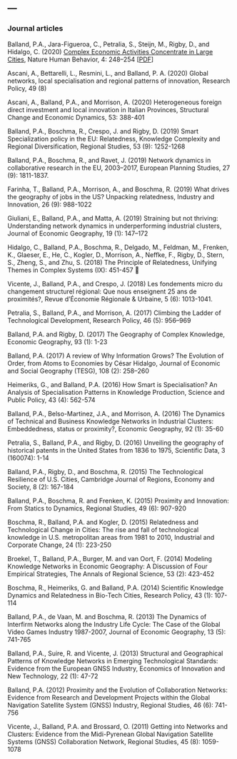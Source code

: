 ---
---  

<link rel="stylesheet" href="styles.css" type="text/css">

### Journal articles    

Balland, P.A., Jara-Figueroa, C., Petralia, S., Steijn, M., Rigby, D., and Hidalgo, C. (2020) [Complex Economic Activities Concentrate in Large Cities](https://www.nature.com/articles/s41562-019-0803-3), Nature Human Behavior, 4: 248–254 [[PDF](https://paballand.github.io/PABalland.github.io/writing/PDF/2020-NHB.pdf)]       

Ascani, A., Bettarelli, L., Resmini, L., and Balland, P. A. (2020) Global networks, local specialisation and regional patterns of innovation, Research Policy, 49 (8) 

Ascani, A., Balland, P.A., and Morrison, A. (2020) Heterogeneous foreign direct investment and local innovation in Italian Provinces, Structural Change and Economic Dynamics, 53: 388-401  

Balland, P.A., Boschma, R., Crespo, J. and Rigby, D. (2019) Smart Specialization policy in the EU: Relatedness, Knowledge Complexity and Regional Diversification, Regional Studies, 53 (9): 1252-1268 

Balland, P.A., Boschma, R., and Ravet, J. (2019) Network dynamics in collaborative research in the EU, 2003–2017, European Planning Studies, 27 (9): 1811-1837.  

Farinha, T., Balland, P.A., Morrison, A., and Boschma, R. (2019) What drives the geography of jobs in the US? Unpacking relatedness, Industry and Innovation, 26 (9): 988-1022  

Giuliani, E., Balland, P.A., and Matta, A. (2019) Straining but not thriving: Understanding network dynamics in underperforming industrial clusters, Journal of Economic Geography, 19 (1): 147–172 

Hidalgo, C., Balland, P.A., Boschma, R., Delgado, M., Feldman, M., Frenken, K., Glaeser, E., He, C., Kogler, D., Morrison, A.,  Neffke, F., Rigby, D., Stern, S., Zheng, S., and Zhu, S. (2018)  The Principle of Relatedness, Unifying Themes in Complex Systems (IX): 451-457  

Vicente, J., Balland, P.A., and Crespo, J. (2018) Les fondements micro du changement structurel régional: Que nous enseignent 25 ans de proximités?, Revue d'Économie Régionale & Urbaine, 5 (6): 1013-1041. 

Petralia, S., Balland, P.A., and Morrison, A. (2017) Climbing the Ladder of Technological Development, Research Policy, 46 (5): 956–969 

Balland, P.A. and Rigby, D. (2017) The Geography of Complex Knowledge, Economic Geography, 93 (1): 1-23 

Balland, P.A. (2017) A review of Why Information Grows? The Evolution of Order, from Atoms to Economies by César Hidalgo, Journal of Economic and Social Geography (TESG), 108 (2): 258–260  

Heimeriks, G., and Balland, P.A. (2016) How Smart is Specialisation? An Analysis of Specialisation Patterns in Knowledge Production, Science and Public Policy, 43 (4): 562-574 

Balland, P.A., Belso-Martinez, J.A., and Morrison, A. (2016) The Dynamics of Technical and Business Knowledge Networks in Industrial Clusters: Embeddedness, status or proximity?, Economic Geography, 92 (1): 35-60 

Petralia, S., Balland, P.A., and Rigby, D. (2016) Unveiling the geography of historical patents in the United States from 1836 to 1975, Scientific Data, 3 (160074): 1-14 

Balland, P.A., Rigby, D., and Boschma, R. (2015) The Technological Resilience of U.S. Cities, Cambridge Journal of Regions, Economy and Society, 8 (2): 167-184  

Balland, P.A., Boschma, R. and Frenken, K. (2015) Proximity and Innovation: From Statics to Dynamics, Regional Studies, 49 (6): 907-920 

Boschma, R., Balland, P.A. and Kogler, D. (2015) Relatedness and Technological Change in Cities: The rise and fall of technological knowledge in U.S. metropolitan areas from 1981 to 2010, Industrial and Corporate Change, 24 (1): 223-250 

Broekel, T., Balland, P.A., Burger, M. and van Oort, F. (2014) Modeling Knowledge Networks in Economic Geography: A Discussion of Four Empirical Strategies, The Annals of Regional Science, 53 (2): 423-452  

Boschma, R., Heimeriks, G. and Balland, P.A. (2014) Scientific Knowledge Dynamics and Relatedness in Bio-Tech Cities, Research Policy, 43 (1): 107-114 

Balland, P.A., de Vaan, M. and Boschma, R. (2013) The Dynamics of Interfirm Networks along the Industry Life Cycle: The Case of the Global Video Games Industry 1987-2007, Journal of Economic Geography, 13 (5): 741-765  

Balland, P.A., Suire, R. and Vicente, J. (2013) Structural and Geographical Patterns of Knowledge Networks in Emerging Technological Standards: Evidence from the European GNSS Industry, Economics of Innovation and New Technology, 22 (1): 47-72 

Balland, P.A. (2012) Proximity and the Evolution of Collaboration Networks: Evidence from Research and Development Projects within the Global Navigation Satellite System (GNSS) Industry, Regional Studies, 46 (6): 741-756 

Vicente, J., Balland, P.A. and Brossard, O. (2011) Getting into Networks and Clusters: Evidence from the Midi-Pyrenean Global Navigation Satellite Systems (GNSS) Collaboration Network, Regional Studies, 45 (8): 1059-1078 